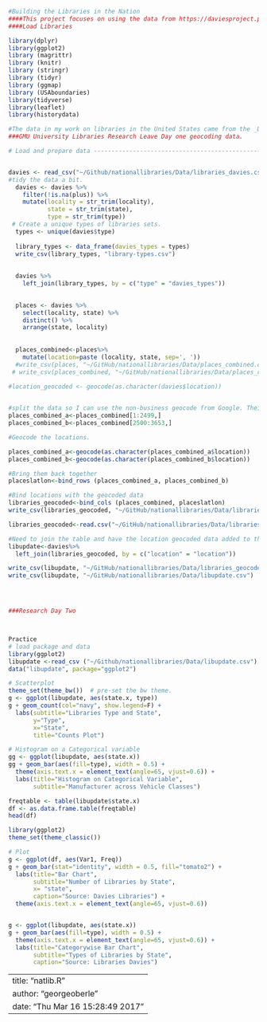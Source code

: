 
```r
#Building the Libraries in the Nation
####This project focuses on using the data from https://daviesproject.princeton.edu/databases/
####Load Libraries

library(dplyr)
library(ggplot2)
library (magrittr)
library (knitr)
library (stringr)
library (tidyr)
library (ggmap)
library (USAboundaries)
library(tidyverse)
library(leaflet)
library(historydata)

#The data in my work on libraries in the United States came from the _Davies Project_ at Princeton University. Their website identifies the purpose of their project as one that focuses on the history of collections. >Research into the History of Libraries in the United States, especially those at Universities and the History of their Collections The Davies Project is an on-going project at Princeton aimed at increasing knowledge of the history of the collections in university libraries in general and their rare book collections in particular.  
###GMU University Libraries Research Leave Day one geocoding data.

# Load and prepare data ---------------------------------------------------


davies <- read_csv("~/Github/nationallibraries/Data/libraries_davies.csv")
#tidy the data a bit.
  davies <- davies %>%
    filter(!is.na(plus)) %>%
    mutate(locality = str_trim(locality),
           state = str_trim(state),
           type = str_trim(type))
 # Create a unique types of libraries sets.  
  types <- unique(davies$type)
  
  library_types <- data_frame(davies_types = types)
  write_csv(library_types, "library-types.csv")
  
  
  davies %>%
    left_join(library_types, by = c("type" = "davies_types"))
  

  places <- davies %>%
    select(locality, state) %>%
    distinct() %>%
    arrange(state, locality)
  
  
  places_combined<-places%>%
    mutate(location=paste (locality, state, sep=', '))
  #write_csv(places, "~/GitHub/nationallibraries/Data/places_combined.csv")
 # write_csv(places_combined, "~/GitHub/nationallibraries/Data/places_combined.csv")
  
#location_geocoded <- geocode(as.character(davies$location))


#split the data so I can use the non-business geocode from Google. Their limit is 2500 per day.
places_combined_a<-places_combined[1:2499,]
places_combined_b<-places_combined[2500:3653,]

#Geocode the locations.

places_combined_a<-geocode(as.character(places_combined_a$location))
places_combined_b<-geocode(as.character(places_combined_b$location))

#Bring them back together
placeslatlon<-bind_rows (places_combined_a, places_combined_b)

#Bind locations with the geocoded data
libraries_geocoded<-bind_cols (places_combined, placeslatlon)
write_csv(libraries_geocoded, "~/GitHub/nationallibraries/Data/libraries_geocoded.csv")

libraries_geocoded<-read.csv("~/GitHub/nationallibraries/Data/libraries_geocoded.csv")

#Need to join the table and have the location geocoded data added to the master libraries data.
libupdate<-davies%>%
  left_join(libraries_geocoded, by = c("location" = "location"))

write_csv(libupdate, "~/GitHub/nationallibraries/Data/libraries_geocoded.csv")
write_csv(libupdate, "~/GitHub/nationallibraries/Data/libupdate.csv")




###Research Day Two



Practice
# load package and data
library(ggplot2)
libupdate <-read_csv ("~/Github/nationallibraries/Data/libupdate.csv")
data("libupdate", package="ggplot2")

# Scatterplot
theme_set(theme_bw())  # pre-set the bw theme.
g <- ggplot(libupdate, aes(state.x, type))
g + geom_count(col="navy", show.legend=F) +
  labs(subtitle="Libraries Type and State", 
       y="Type", 
       x="State", 
       title="Counts Plot")

# Histogram on a Categorical variable
gg <- ggplot(libupdate, aes(state.x))
gg + geom_bar(aes(fill=type), width = 0.5) + 
  theme(axis.text.x = element_text(angle=65, vjust=0.6)) + 
  labs(title="Histogram on Categorical Variable", 
       subtitle="Manufacturer across Vehicle Classes") 

freqtable <- table(libupdate$state.x)
df <- as.data.frame.table(freqtable)
head(df)

library(ggplot2)
theme_set(theme_classic())

# Plot
g <- ggplot(df, aes(Var1, Freq))
g + geom_bar(stat="identity", width = 0.5, fill="tomato2") + 
  labs(title="Bar Chart", 
       subtitle="Number of Libraries by State", 
       x= "state",
       caption="Source: Davies Libraries") +
  theme(axis.text.x = element_text(angle=65, vjust=0.6))


g <- ggplot(libupdate, aes(state.x))
g + geom_bar(aes(fill=type), width = 0.5) + 
  theme(axis.text.x = element_text(angle=65, vjust=0.6)) +
  labs(title="Categorywise Bar Chart", 
       subtitle="Types of Libraries by State", 
       caption="Source: Libraries Davies")
```


---
title: "natlib.R"
author: "georgeoberle"
date: "Thu Mar 16 15:28:49 2017"
---
